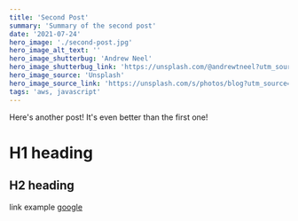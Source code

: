 ```yaml
---
title: 'Second Post'
summary: 'Summary of the second post'
date: '2021-07-24'
hero_image: './second-post.jpg'
hero_image_alt_text: ''
hero_image_shutterbug: 'Andrew Neel'
hero_image_shutterbug_link: 'https://unsplash.com/@andrewtneel?utm_source=unsplash&utm_medium=referral&utm_content=creditCopyText'
hero_image_source: 'Unsplash'
hero_image_source_link: 'https://unsplash.com/s/photos/blog?utm_source=unsplash&utm_medium=referral&utm_content=creditCopyText'
tags: 'aws, javascript'
---
```


Here's another post! It's even better than the first one!

# H1 heading

## H2 heading

link example [google](https://google.co.in)
